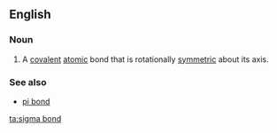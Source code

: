 ==English==

===Noun===
{{wikipedia}}
{{en-noun|head=[[sigma]] [[bond]]}}

# {{label|en|chemistry}} A [[covalent]] [[atom]]ic bond that is rotationally [[symmetry|symmetric]] about its axis.

===See also===
* [[pi bond]]

[[ta:sigma bond]]